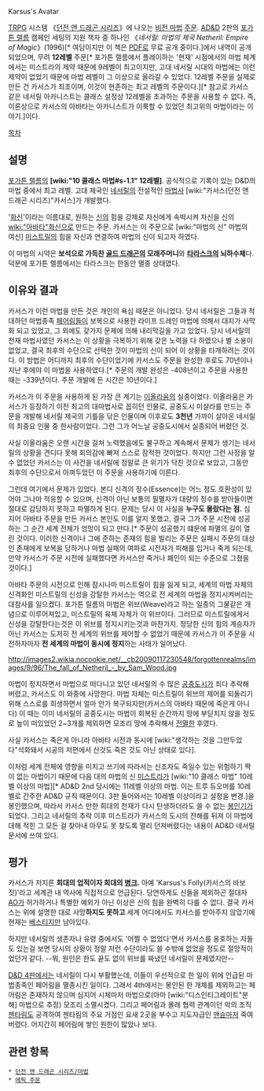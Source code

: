 Karsus's Avatar

[[TRPG]] 시스템 《[[던전 앤 드래곤 시리즈]]》에 나오는 [[비전 마법]] [[주문]]. [[AD&D]] 2판의 [[포가튼 렐름]] 캠페인 세팅의 지원 책자 중 하나인 《''네서릴: 마법의 제국 Netheril: Empire of Magic''》(1996)[* 여담이지만 이 책은 [[PDF]]로 무료 공개 중이다.]에서 내역이 공개되었으며, 무려 '''12레벨''' 주문[* 포가튼 렐름에서 플레이하는 '현재' 시점에서의 마법 체계에서는 미스트라의 제약 때문에 9레벨이 최고이지만, 고대 네서릴 시대의 마법에는 이런 제약이 없었기 때문에 마법 레벨이 그 이상으로 올라갈 수 있었다. 12레벨 주문을 실제로 만든 건 카서스가 최초이며, 이것이 현존하는 최고 레벨의 주문이다.][* 참고로 카서스 같은 네서릴 아카니스트는 클래스 설정상 12레벨을 초과하는 주문을 사용할 수 없다. 즉, 이론상으로 카서스의 아바타는 아카니스트가 이룩할 수 있었던 최고위의 마법이라는 이야기.]이다.

[[목차]]
== 설명 ==
[[포가튼 렐름]]의 '''[wiki:"10 클래스 마법#s-1.1" 12레벨]'''. 공식적으로 기록이 있는 D&D의 마법 중에서 최고 레벨. 고대 제국인 [[네서릴]]의 전설적인 [[마법사]] [wiki:"카서스(던전 앤 드래곤 시리즈)"카서스]가 개발했다.

'[[화신]]'이라는 이름대로, 원하는 [[신]]의 힘을 강제로 자신에게 속박시켜 자신을 신의 [[wiki:"아바타"화신]]으로 만드는 주문. 카서스는 이 주문으로 [wiki:"마법의 신" 마법의 여신] [[미스트릴]]의 힘을 자신과 연결하여 마법의 신이 되고자 하였다.

이 마법의 시약은 '''보석으로 가득찬 [[골드 드래곤]]의 모래주머니'''와 '''[[타라스크]]의 뇌하수체'''다. 덕분에 포가튼 렐름에서는 타라스크는 한동안 멸종 상태였다.

== 이유와 결과 ==
카서스가 이런 마법을 만든 것은 개인의 욕심 때문은 아니었다. 당시 네서릴은 그들과 적대하던 마법종족 [[페어림]]들이 보복으로 사용한 라이프 드레인 마법에 의해서 대지가 사막화 되고 있었고, 그 외에도 갖가지 문제에 의해 내리막길을 가고 있었다. 당시 네서릴의 천재 마법사였던 카서스는 이 상황을 극복하기 위해 갖은 노력을 다 하였으나 별 소용이 없었고, 결국 최후의 수단으로 선택한 것이 마법의 신이 되어 이 상황을 타개하려는 것이다. 이 방법은 어디까지 최후의 수단이었기에 카서스도 주문을 완성한 후로도 70년이나 지난 후에야 이 마법을 사용하였다.[* 주문의 개발 완성은 -408년이고 주문을 사용한 때는 -339년이다. 주문 개발에 든 시간은 10년이다.]

카서스가 이 주문을 사용하게 된 가장 큰 계기는 [[이올라움]]의 실종이었다. 이올라움은 카서스가 등장하기 이전 최고의 대마법사로 꼽히던 인물로, 공중도시 미샬라를 만드는 주문을 개발해 네서릴 제국의 기틀을 닦은 인물이며 이후로도 '''3천년''' 가까이 살아온 네서릴의 최중요 인물 중 한사람이었다. 그런 그가 어느날 공중도시에서 실종되어 버렸던 것.

사실 이올라움은 오랜 시간을 걸쳐 노력했음에도 불구하고 계속해서 문제가 생기는 네서릴의 상황을 견디다 못해 회의감에 빠져 스스로 잠적한 것이었다. 하지만 그런 사정을 알 수 없었던 카서스는 이 사건을 네서릴에 정말로 큰 위기가 닥친 것으로 보았고, 그동안 최후의 수단으로서 아껴두었던 이 주문을 사용하기에 이른다.

그런데 여기에서 문제가 있었다. 본디 신격의 정수(Essence)는 어느 정도 호환성이 있어야 그나마 적응할 수 있으며, 신격이 아닌 보통의 필멸자가 대량의 정수를 받아들이면 절대로 감당하지 못하고 파멸하게 된다. 문제는 당시 이 사실을 '''누구도 몰랐다는 점.''' 심지어 아바타 주문을 만든 카서스 본인도 이를 알지 못했고, 결국 그가 주문 시전에 성공하는 그 순간 세계 전체가 엉망이 되고 만다.[* 주문이 성공했기 떄문에 파멸의 길이 열린 것이다. 이러한 신격이나 그에 준하는 존재의 힘을 빌리는 주문은 실패시 주문의 대상인 존재에게 보복을 당하거나 마법 실패의 여파로 시전자가 피해를 입거나 죽게 되는데, 만약 카서스가 주문 시전에 실패했다면 카서스만 죽거나 폐인이 되는 수준으로 그쳤을 것이다.]

아바타 주문의 시전으로 인해 잠시나마 미스트릴이 힘을 잃게 되고, 세계의 마법 자체의 신격화인 미스트릴의 신성을 강탈한 카서스는 역으로 전 세계의 마법을 정지시켜버리는 대참사를 일으켰다. 포가튼 릴름의 마법은 위브(Weave)라고 하는 일종의 그물같은 개념으로 이루어져있고, 미스트릴의 육체 자체가 이 위브이다. 그러므로 미스트릴에게서 신성을 강탈한다는것은 이 위브를 정지시키는것과 마찬가지. 정당한 신의 힘의 계승자가 아닌 카서스는 도저히 전 세계의 위브를 제어할 수 없었기 때문에 카서스가 이 주문을 시전하자마자 '''전 세계의 마법이 동시에 정지'''하는 사태가 일어났다.

http://images2.wikia.nocookie.net/__cb20090117230548/forgottenrealms/images/9/96/The_fall_of_Netheril_-_by_Sam_Wood.jpg

마법이 정지하면서 마법으로 떠다니고 있던 네서릴의 수 많은 [[공중도시]]가 죄다 추락해 버렸고, 카서스도 이 와중에 사망한다. 마법 자체는 미스트릴이 위브의 제어를 되돌리기 위해 스스로를 희생하면서 얼마 안가 복구되지만(카서스의 아바타 때문에 죽은게 아니다) 이 때는 이미 네서릴의 공중도시는 마법이 회복된 순간까지 땅에 부딛치지 않을 정도로 높이 떠있었던 2~3개를 제외하면 모조리 땅에 추락해서 [[전멸]]한 후였다.

사실 카서스는 죽은게 아니라 아바타 시전과 동시에 [wiki:"생각하는 것을 그만두었다"석화돼서 시공의 저편에서 산것도 죽은 것도 아닌 상태로 있다].

이처럼 세계 전체에 영향을 미치고 쓰기에 따라서는 신조차도 죽일수 있는 위험하기 짝이 없는 마법이기 때문에 다음 대의 마법의 신 [[미스트라]]가 [wiki:"10 클래스 마법" 10레벨 이상의 마법][* AD&D 2nd 당시에는 11레벨 이상의 마법. 이는 트루 듀오머를 10레벨로 간주한 AD&D 규칙 때문이다. 3판 들어와서는 10레벨 이상이라고 설정을 변경.]을 봉인했으며, 따라서 카서스 만한 희대의 천재가 다시 탄생하더라도 쓸 수 없는 [[봉인]]기가 되었다. 그리고 네서릴의 추락 이후 미스트라가 카서스의 도시의 잔해를 뒤져 이 마법에 대해 적힌 그 모든 걸 찾아내 아무도 못 찾도록 멀리 던져버렸다는 내용이 AD&D 네서릴 문서에 쓰여 있다.

== 평가 ==
카서스가 저지른 '''희대의 업적이자 희대의 [[병크]].''' 아예 'Karsus's Folly(카서스의 바보짓)'라고 세계관 내 역사에 직접적으로 언급된다. 당연하게도 신들을 제외하곤 절대자 [[AO]]가 허가하거나 특별한 예외가 아닌 이상은 신의 힘을 완벽히 다룰 수 없다. 결국 카서스는 위에 설명한 대로 사망'''하지도 못하고''' 세계 어디에서도 카서스를 받아주지 않았기에 현재는 [[베스티지]]만 남아있다.

하지만 네서릴의 생존자나 유령 중에서도 '어쩔 수 없었다'면서 카서스를 옹호하는 자들도 있는걸 보면 당시의 상황이 정말 저런 수단이라도 쓸 수밖에 없었을 정도로 절망적이었던거 같다. --뭐, 원인은 한도 끝도 없이 위브를 짜냈던 네서릴이 문제였지만--

[[D&D 4판]]에서는 네서릴이 다시 부활했는데, 이들이 우선적으로 한 일이 위에 언급된 마법종족인 페어림을 멸종시킨 일이다. 그래서 4th에서는 봉인된 한 개체를 제외하고는 페어림은 존재하지 않으며 심지어 시체마저 마법으로(아마 [wiki:"디스인티그레이트"분해] 마법으로 추정) 모조리 소멸시켰다. 그리고 페어림과 몰래 협력 관계이던 악의 조직 [[젠타림]]도 공격하여 젠타림의 주요 거점인 요새 2곳을 부수고 지도자급인 [[맨슌]]마저 죽여버렸다. 어지간히 페어림에 쌓인 원한이 많았나 보다.

== 관련 항목 ==
 * [[던전 앤 드래곤 시리즈/마법]]
 * [[에픽 주문]]
